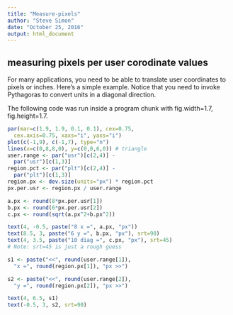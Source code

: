 ```yaml
---
title: "Measure-pixels"
author: "Steve Simon"
date: "October 25, 2016"
output: html_document
---
```


## measuring pixels per user corodinate values

For many applications, you need to be able to translate user coordinates to pixels or inches. Here's a simple example. Notice that you need to invoke Pythagoras to convert units in a diagonal direction.

The following code was run inside a program chunk with fig.width=1.7, fig.height=1.7.

```r
par(mar=c(1.9, 1.9, 0.1, 0.1), cex=0.75,
  cex.axis=0.75, xaxs="i", yaxs="i")
plot(c(-1,9), c(-1,7), type="n")
lines(x=c(0,8,8,0), y=c(0,0,6,0)) # triangle
user.range <- par("usr")[c(2,4)] -
  par("usr")[c(1,3)]
region.pct <- par("plt")[c(2,4)] - 
  par("plt")[c(1,3)]
region.px <- dev.size(units="px") * region.pct
px.per.usr <- region.px / user.range

a.px <- round(8*px.per.usr[1])
b.px <- round(6*px.per.usr[2])
c.px <- round(sqrt(a.px^2+b.px^2))

text(4, -0.5, paste("8 x =", a.px, "px"))
text(8.5, 3, paste("6 y =", b.px, "px"), srt=90)
text(4, 3.5, paste("10 diag =", c.px, "px"), srt=45)
# Note: srt=45 is just a rough guess

s1 <- paste("<<", round(user.range[1]),
  "x =", round(region.px[1]), "px >>")

s2 <- paste("<<", round(user.range[2]),
  "y =", round(region.px[2]), "px >>")

text(4, 6.5, s1)
text(-0.5, 3, s2, srt=90)
```
